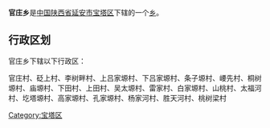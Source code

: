 {{中国乡级行政区
|行政区全称 = 官庄乡
|景观照片文件名 = 
|景观照片描述 = 
|汉语拼音 =
|其他语言 = 
|其他语言名称 = 
|位置图文件名 = 
|位置图描述 = 
|自定义图片=
|上级行政区 = [[陕西省|陕西省]][[延安市|延安市]][[宝塔区|宝塔区]]
|行政区类别 = [[乡级行政区|乡]]
|行政区划代码 = 
|行政区划 = 
|村委会 = 
|居委会 = 
|建置时间 = 
|领导职位 = 
|领导名称 = 
|政府驻地 = 
|毗邻 = 
|地理坐标 = 
|总面积 = 
|总人口 = 
|户籍人口 = 
|户籍人口年份 = 
|常住人口 = 
|常住人口年份 = 
|人口密度 = 
|GDP = 
|邮政编码 = 
|电话区号 = 
|官方网站 = 
|网站名称 = 
}}
'''官庄乡'''是[[中华人民共和国|中国]][[陕西省|陕西省]][[延安市|延安市]][[宝塔区|宝塔区]]下辖的一个[[乡级行政区|乡]]。

== 行政区划 ==
官庄乡下辖以下行政区：

官庄村、砭上村、李树畔村、上吕家塬村、下吕家塬村、条子塬村、崾先村、桐树塬村、庙塬村、下田村、上田村、吴太塬村、雷家村、白家塬村、山桃村、太福河村、圪塔塬村、高家塬村、孔家塬村、杨家河村、胜天河村、桃树梁村

{{陕西小作品}}
{{宝塔区行政区划}}

[[Category:宝塔区|Category:宝塔区]]